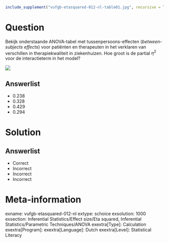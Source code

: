 ```r
include_supplement("vufgb-etasquared-012-nl-table01.jpg", recursive = TRUE)
```

Question
========

Bekijk onderstaande ANOVA-tabel met tussenpersoons-effecten (*between-subjects effects*) voor patiënten en therapeuten in het verklaren van verschillen in therapiekwaliteit in ziekenhuizen. Hoe groot is de partial $\eta^{2}$ voor de interactieterm in het model?

![](vufgb-etasquared-012-nl-table01.jpg)
  
Answerlist
----------
* 0.238
* 0.328
* 0.429
* 0.294

Solution
========

Answerlist
----------
* Correct
* Incorrect
* Incorrect
* Incorrect

Meta-information
================
exname: vufgb-etasquared-012-nl
extype: schoice
exsolution: 1000
exsection: Inferential Statistics/Effect size/Eta squared, Inferential Statistics/Parametric Techniques/ANOVA
exextra[Type]: Calculation
exextra[Program]: 
exextra[Language]: Dutch
exextra[Level]: Statistical Literacy

